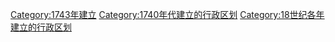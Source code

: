 {{Cat topic in year| topic=建立的行政区划|year=1743}}
[[Category:1743年建立|Category:1743年建立]]
[[Category:1740年代建立的行政区划|Category:1740年代建立的行政区划]]
[[Category:18世纪各年建立的行政区划|Category:18世纪各年建立的行政区划]]